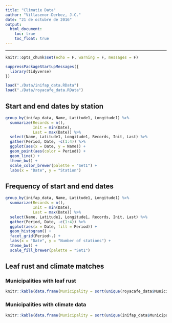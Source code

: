 ```yaml
---
title: "Climatie Data"
author: "Villasenor-Derbez, J.C."
date: "21 de octubre de 2016"
output: 
  html_document:
    toc: true
    toc_float: true
---
```

---

```r
knitr::opts_chunk$set(echo = F, warning = F, messages = F)

suppressPackageStartupMessages({
  library(tidyverse)
})
```

```r

load("./Data/inifap_data.RData")
load("./Data/royacafe_data.RData")

```

## Start and end dates by station

```r

group_by(inifap_data, Name, Latitude1, Longitude1) %>%
  summarize(Records = n(),
            Init = min(Date),
            Last = max(Date)) %>%
  select(Name, Latitude1, Longitude1, Records, Init, Last) %>%
  gather(Period, Date, -c(1:4)) %>%
  ggplot(aes(x = Date, y = Name)) +
  geom_point(aes(color = Period)) +
  geom_line() +
  theme_bw() +
  scale_color_brewer(palette = "Set1") +
  labs(x = "Date", y = "Station")

```

## Frequency of start and end dates

```r

group_by(inifap_data, Name, Latitude1, Longitude1) %>%
  summarize(Records = n(),
            Init = min(Date),
            Last = max(Date)) %>%
  select(Name, Latitude1, Longitude1, Records, Init, Last) %>%
  gather(Period, Date, -c(1:4)) %>%
  ggplot(aes(x = Date, fill = Period)) +
  geom_histogram() +
  facet_grid(Period~.) +
  labs(x = "Date", y = "Number of stations") +
  theme_bw() +
  scale_fill_brewer(palette = "Set1")

```

## Leaf rust and climate matches

### Municipalities with leaf rust

```r
knitr::kable(data.frame(Municipality = sort(unique(royacafe_data$Municipality))))
```

### Municipalities with climate data

```r
knitr::kable(data.frame(Municipality = sort(unique(inifap_data$Municipality))))
```


